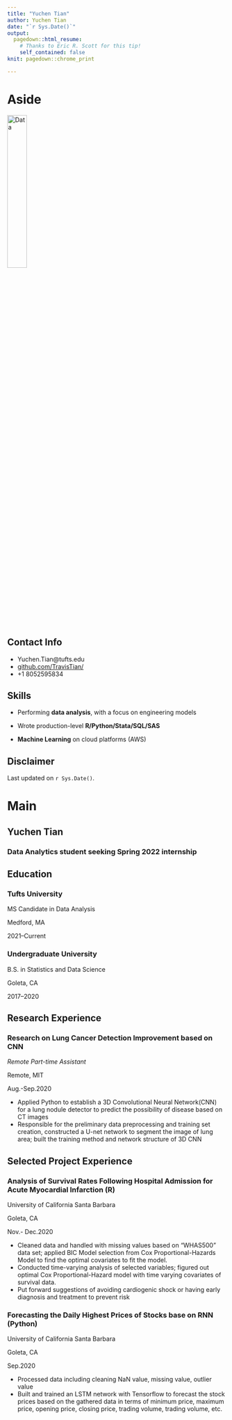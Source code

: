 ```yaml
---
title: "Yuchen Tian"
author: Yuchen Tian
date: "`r Sys.Date()`"
output:
  pagedown::html_resume:
    # Thanks to Eric R. Scott for this tip! 
    self_contained: false
knit: pagedown::chrome_print   

---
```


Aside
================================================================================


![Data](data_icon.png){width=30%}
<!-- ![Data](`r here::here("data_icon.png")`) -->



Contact Info {#contact}
--------------------------------------------------------------------------------

- <i class="fa fa-envelope"></i>Yuchen.Tian@tufts.edu
- <i class="fa fa-github"></i> [github.com/TravisTian/](https://github.com/TravisTian/)
- <i class="fa fa-phone"></i> +1 8052595834


Skills {#skills}
--------------------------------------------------------------------------------


- Performing **data analysis**, with a focus on engineering models

- Wrote production-level **R/Python/Stata/SQL/SAS** 

- **Machine Learning** on cloud platforms (AWS)




Disclaimer {#disclaimer}
--------------------------------------------------------------------------------

<!--This resume was made with the R package [**pagedown**](https://github.com/rstudio/pagedown).-->

Last updated on `r Sys.Date()`.



Main
================================================================================

Yuchen Tian {#title}
--------------------------------------------------------------------------------

### Data Analytics student seeking Spring 2022 internship


Education {data-icon=graduation-cap data-concise=true}
--------------------------------------------------------------------------------

### Tufts University

MS Candidate in Data Analysis

Medford, MA

2021--Current


### Undergraduate University

B.S. in Statistics and Data Science

Goleta, CA

2017--2020



Research Experience {data-icon=flask}
--------------------------------------------------------------------------------

###  Research on Lung Cancer Detection Improvement based on CNN
*Remote Part-time Assistant*

Remote, MIT

Aug.-Sep.2020

- Applied Python to establish a 3D Convolutional Neural Network(CNN) for a lung nodule detector to predict
the possibility of disease based on CT images 
- Responsible for the preliminary data preprocessing and training set creation, constructed a U-net network to
segment the image of lung area; built the training method and network structure of 3D CNN



Selected Project Experience {data-icon=chalkboard-teacher}
--------------------------------------------------------------------------------

### Analysis of Survival Rates Following Hospital Admission for Acute Myocardial Infarction (R) 

University of California Santa Barbara

Goleta, CA

Nov.- Dec.2020

<!--::: concise-->
- Cleaned data and handled with missing values based on “WHAS500” data set; applied BIC Model selection
from Cox Proportional-Hazards Model to find the optimal covariates to fit the model.
- Conducted time-varying analysis of selected variables; figured out optimal Cox Proportional-Hazard model
with time varying covariates of survival data.
- Put forward suggestions of avoiding cardiogenic shock or having early diagnosis and treatment to prevent risk
<!--:::-->




### Forecasting the Daily Highest Prices of Stocks base on RNN (Python)

University of California Santa Barbara

Goleta, CA

Sep.2020

- Processed data including cleaning NaN value, missing value, outlier value
- Built and trained an LSTM network with Tensorflow to forecast the stock prices based on the gathered data in
terms of minimum price, maximum price, opening price, closing price, trading volume, trading volume, etc.





